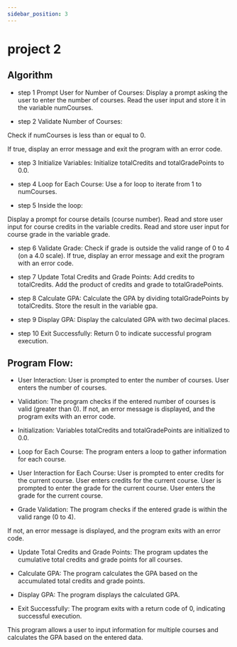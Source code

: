 ```yaml
---
sidebar_position: 3
---
```


# project 2

## Algorithm

- step 1 Prompt User for Number of Courses:
Display a prompt asking the user to enter the number of courses.
Read the user input and store it in the variable numCourses.

- step 2 Validate Number of Courses:

Check if numCourses is less than or equal to 0.

If true, display an error message and exit the program with an error code.

- step 3 Initialize Variables:
Initialize totalCredits and totalGradePoints to 0.0.

- step 4  Loop for Each Course:
Use a for loop to iterate from 1 to numCourses.

- step 5 Inside the loop:

Display a prompt for course details (course number).
Read and store user input for course credits in the variable credits.
Read and store user input for course grade in the variable grade.

- step 6 Validate Grade:
Check if grade is outside the valid range of 0 to 4 (on a 4.0 scale).
If true, display an error message and exit the program with an error code.

- step 7 Update Total Credits and Grade Points:
Add credits to totalCredits.
Add the product of credits and grade to totalGradePoints.

- step 8  Calculate GPA:
Calculate the GPA by dividing totalGradePoints by totalCredits. Store the result in the variable gpa.

- step 9 Display GPA:
Display the calculated GPA with two decimal places.

- step 10 Exit Successfully:
Return 0 to indicate successful program execution.

## Program Flow:

- User Interaction:
User is prompted to enter the number of courses.
User enters the number of courses.

- Validation:
The program checks if the entered number of courses is valid (greater than 0).
If not, an error message is displayed, and the program exits with an error code.

- Initialization:
Variables totalCredits and totalGradePoints are initialized to 0.0.

- Loop for Each Course:
The program enters a loop to gather information for each course.

- User Interaction for Each Course:
User is prompted to enter credits for the current course.
User enters credits for the current course.
User is prompted to enter the grade for the current course.
User enters the grade for the current course.

- Grade Validation:
The program checks if the entered grade is within the valid range (0 to 4).

If not, an error message is displayed, and the program exits with an error code.

- Update Total Credits and Grade Points:
The program updates the cumulative total credits and grade points for all courses.

- Calculate GPA:
The program calculates the GPA based on the accumulated total credits and grade points.

- Display GPA:
The program displays the calculated GPA.

- Exit Successfully:
The program exits with a return code of 0, indicating successful execution.

This program allows a user to input information for multiple courses and calculates the GPA based on the entered data.
